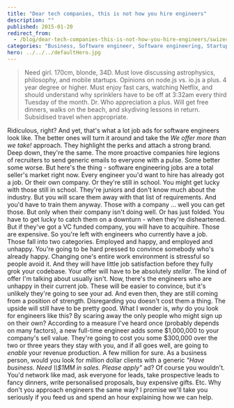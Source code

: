 ```yaml
---
title: "Dear tech companies, this is not how you hire engineers"
description: ""
published: 2015-01-20
redirect_from:
  - /blog/dear-tech-companies-this-is-not-how-you-hire-engineers/swizec/6643
categories: "Business, Software engineer, Software engineering, Startups"
hero: ../../../defaultHero.jpg
---
```


> Need girl. 170cm, blonde, 34D. Must love discussing astrophysics, philosophy, and mobile startups. Opinions on node.js vs. io.js a plus. 4 year degree or higher. Must enjoy fast cars, watching Netflix, and should understand why sprinklers have to be off at 3:32am every third Tuesday of the month. Dr. Who appreciation a plus. Will get free dinners, walks on the beach, and skydiving lessons in return. Subsidised travel when appropriate.

Ridiculous, right? And yet, that's what a lot job ads for software engineers look like. The better ones will turn it around and take the _We offer more than we take!_ approach. They highlight the perks and attach a strong brand. Deep down, they're the same. The more proactive companies hire legions of recruiters to send generic emails to everyone with a pulse. Some better some worse. But here's the thing - software engineering jobs are a total seller's market right now. Every engineer you'd want to hire has already got a job. Or their own company. Or they're still in school. You might get lucky with those still in school. They're juniors and don't know much about the industry. But you will scare them away with that list of requirements. And you'd have to train them anyway. Those with a company ... well you can get those. But only when their company isn't doing well. Or has just folded. You have to get lucky to catch them on a downturn - when they're disheartened. But if they've got a VC funded company, you will have to acquihire. Those are expensive. So you're left with engineers who currently have a job. Those fall into two categories. Employed and happy, and employed and unhappy. You're going to be hard pressed to convince somebody who's already happy. Changing one's entire work environment is stressful so people avoid it. And they will have little job satisfaction before they fully grok your codebase. Your offer will have to be absolutely _stellar_. The kind of offer I'm talking about usually isn't. Now, there's the engineers who are unhappy in their current job. These will be easier to convince, but it's unlikely they're going to see your ad. And even then, they are still coming from a position of strength. Disregarding you doesn't cost them a thing. The upside will still have to be pretty good. What I wonder is, _why_ do you look for engineers like this? By scaring away the only people who might sign up on their own? According to a measure I've heard once (probably depends on many factors), a new full-time engineer adds some $1,000,000 to your company's sell value. They're going to cost you some $300,000 over the two or three years they stay with you, and if all goes well, are going to _enable_ your revenue production. A few million for sure. As a business person, would you look for million dollar clients with a generic _"Have business. Need \\\\\$1MM in sales. Please apply"_ ad? Of course you wouldn't. You'd network like mad, ask everyone for leads, take prospective leads to fancy dinners, write personalised proposals, buy expensive gifts. Etc. Why don't you approach engineers the same way? I promise we'll take you seriously if you feed us and spend an hour explaining how we can help.
